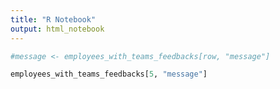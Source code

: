 ```yaml
---
title: "R Notebook"
output: html_notebook
---
```


```r
#message <- employees_with_teams_feedbacks[row, "message"]

employees_with_teams_feedbacks[5, "message"]
```


